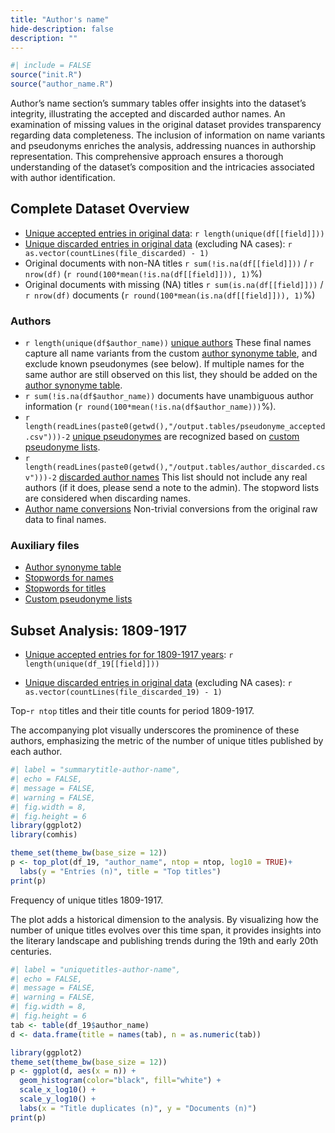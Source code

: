 ```yaml
---
title: "Author's name"
hide-description: false
description: ""
---
```


```r
#| include = FALSE
source("init.R")
source("author_name.R")
```

Author's name section's summary tables offer insights into the dataset's integrity, illustrating the accepted and discarded author names. An examination of missing values in the original dataset provides transparency regarding data completeness. The inclusion of information on name variants and pseudonyms enriches the analysis, addressing nuances in authorship representation. This comprehensive approach ensures a thorough understanding of the dataset's composition and the intricacies associated with author identification.

## Complete Dataset Overview

-   [Unique accepted entries in original data](dataTable/data_table.html?path=../output.tables/author_name_accepted.csv): `r length(unique(df[[field]]))`
-   [Unique discarded entries in original data](dataTable/data_table.html?path=../output.tables/author_name_discarded.csv) (excluding NA cases): `r as.vector(countLines(file_discarded) - 1)`
-   Original documents with non-NA titles `r sum(!is.na(df[[field]]))` / `r nrow(df)` (`r round(100*mean(!is.na(df[[field]])), 1)`%)
-   Original documents with missing (NA) titles `r sum(is.na(df[[field]]))` / `r nrow(df)` documents (`r round(100*mean(is.na(df[[field]])), 1)`%)

### Authors

-   `r length(unique(df$author_name))` [unique authors](dataTable/data_table.html?path=../output.tables/author_accepted.csv) These final names capture all name variants from the custom [author synonyme table](dataTable/data_table.html?path=../output.tables/ambiguous-authors.csv), and exclude known pseudonymes (see below). If multiple names for the same author are still observed on this list, they should be added on the [author synonyme table](dataTable/data_table.html?path=../output.tables/ambiguous-authors.csv).
-   `r sum(!is.na(df$author_name))` documents have unambiguous author information (`r round(100*mean(!is.na(df$author_name)))`%).
-   `r length(readLines(paste0(getwd(),"/output.tables/pseudonyme_accepted.csv")))-2` [unique pseudonymes](dataTable/data_table.html?path=../output.tables/pseudonyme_accepted.csv) are recognized based on [custom pseudonyme lists](dataTable/data_table.html?path=../output.tables/custom_pseudonymes.csv).
-   `r length(readLines(paste0(getwd(),"/output.tables/author_discarded.csv")))-2` [discarded author names](dataTable/data_table.html?path=../output.tables/author_discarded.csv) This list should not include any real authors (if it does, please send a note to the admin). The stopword lists are considered when discarding names.
-   [Author name conversions](dataTable/data_table.html?path=../output.tables/author_conversion_nontrivial.csv) Non-trivial conversions from the original raw data to final names.

### Auxiliary files

-   [Author synonyme table](dataTable/data_table.html?path=../output.tables/ambiguous-authors.csv)
-   [Stopwords for names](dataTable/data_table.html?path=../output.tables/stopwords_for_names.csv)
-   [Stopwords for titles](dataTable/data_table.html?path=../output.tables/stopwords_titles.csv)
-   [Custom pseudonyme lists](dataTable/data_table.html?path=../output.tables/custom_pseudonymes.csv)

## Subset Analysis: 1809-1917

-   [Unique accepted entries for for 1809-1917 years](dataTable/data_table.html?path=../output.tables/author_name_accepted_19.csv): `r length(unique(df_19[[field]]))`

-   [Unique discarded entries in original data](dataTable/data_table.html?path=../output.tables/author_name_discraded_19.csv) (excluding NA cases): `r as.vector(countLines(file_discarded_19) - 1)`

Top-`r ntop` titles and their title counts for period 1809-1917.

The accompanying plot visually underscores the prominence of these authors, emphasizing the metric of the number of unique titles published by each author.

```r
#| label = "summarytitle-author-name",
#| echo = FALSE,
#| message = FALSE,
#| warning = FALSE,
#| fig.width = 8,
#| fig.height = 6
library(ggplot2)
library(comhis)

theme_set(theme_bw(base_size = 12))
p <- top_plot(df_19, "author_name", ntop = ntop, log10 = TRUE)+
  labs(y = "Entries (n)", title = "Top titles")
print(p)
```

Frequency of unique titles 1809-1917.

The plot adds a historical dimension to the analysis. By visualizing how the number of unique titles evolves over this time span, it provides insights into the literary landscape and publishing trends during the 19th and early 20th centuries.

```r
#| label = "uniquetitles-author-name",
#| echo = FALSE,
#| message = FALSE,
#| warning = FALSE,
#| fig.width = 8,
#| fig.height = 6
tab <- table(df_19$author_name)
d <- data.frame(title = names(tab), n = as.numeric(tab))

library(ggplot2)
theme_set(theme_bw(base_size = 12))
p <- ggplot(d, aes(x = n)) +
  geom_histogram(color="black", fill="white") +
  scale_x_log10() +
  scale_y_log10() +
  labs(x = "Title duplicates (n)", y = "Documents (n)")
print(p)
```